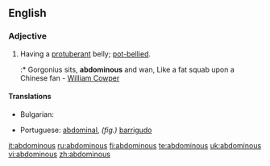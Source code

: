 ==English==

===Adjective===
{{en-adj}}

# Having a [[protuberant]] belly; [[pot-bellied]].
#:* Gorgonius sits, '''abdominous''' and wan, Like a fat squab upon a Chinese fan - [[w:William Cowper|William Cowper]]

====Translations====
{{trans-top|pot-bellied}}
* Bulgarian: {{t|bg|шкембелия}}
{{trans-mid}}
* Portuguese: [[abdominal]], ''(fig.)'' [[barrigudo]]
{{trans-bottom}}

[[it:abdominous]]
[[ru:abdominous]]
[[fi:abdominous]]
[[te:abdominous]]
[[uk:abdominous]]
[[vi:abdominous]]
[[zh:abdominous]]